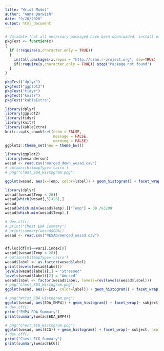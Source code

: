 ```yaml
---
title: "Wrist Model"
author: "Anna Darwish"
date: "9/20/2020"
output: html_document
---
```


```r
# Validate that all necessary packaged have been downloaded, install otherwise or throw err package DNE
pkgTest <- function(x)
{
  if (!require(x,character.only = TRUE))
  {
    install.packages(x,repos = "http://cran.r-project.org", dep=TRUE)
    if(!require(x,character.only = TRUE)) stop("Package not found")
  }
}
```

```r
pkgTest("dplyr")
pkgTest("ggplot2")
pkgTest("tidyr")
pkgTest("knitr")
pkgTest("kableExtra")
```

```r
library(dplyr)
library(ggplot2)
library(tidyr)
library(knitr)
library(kableExtra)
knitr::opts_chunk$set(echo = FALSE,
                      message = FALSE,
                      warning = FALSE)
ggplot2::theme_set(new = theme_bw())
```

```r
library(ggplot2)
library(wesanderson)
wesad <- read.csv("merged_down_wesad.csv")
# options(bitmapType='cairo')
# png("Chest_EDA_Histogram.png")

ggplot(wesad, aes(x=Temp, color=label)) + geom_histogram() + facet_wrap(~ subject, ncol = 2, scales = "free") + labs(title="Chest Electrodermal Activity across Subjects") + scale_color_manual(values=wes_palette(n=2, name="Royal1"))

library(dplyr)
wesad[(wesad$Temp < 28)]
wesad[which(wesad[,5]<28),]
wesad
wesad[which.min(wesad$Temp),]["Temp"] = 30 /63209
wesad[which.min(wesad$Temp),]

# dev.off()
# print("Chest EDA Summary")
# print(summary(wesad$EDA))
wesad <- read.csv("WESAD/merged_wesad.csv")


df.loc[df[0]==var1].index[0]
wesad[(wesad$Temp < 28)]
# options(bitmapType='cairo')
wesad$label <- as.factor(wesad$label)
print(levels(wesad$label))
levels(wesad$label)[1] = "Stressed"
levels(wesad$label)[2] = "Amused"
wesad$label <- factor(wesad$label, levels=rev(levels(wesad$label)))
# png("Chest_EDA_Histogram.png")
ggplot(wesad, aes(x=EDA, color=label)) + geom_histogram() + facet_wrap(~ subject, ncol = 2, scales = "free") + labs(title="Chest Electrodermal Activity across Subjects") + scale_color_manual(values=wes_palette(n=2, name="Royal1"))

# png("Wrist_EDA_Histogram.png")
ggplot(wesad, aes(EDA_EMP4)) + geom_histogram() + facet_wrap(~ subject, ncol = 2, scales = "free") + labs(title="Wristband Electrodermal Activity across Subjects")
# dev.off()
print("EMP4 EDA Summary")
print(summary(wesad$EDA_EMP4))

# png("Chest_ECG_Histogram.png")
ggplot(wesad, aes(ECG)) + geom_histogram() + facet_wrap(~ subject, ncol = 2, scales = "free") + labs(title="Chest Electrodermal Activity across Subjects")
# dev.off()
print("Chest ECG Summary")
print(summary(wesad$ECG))
```



